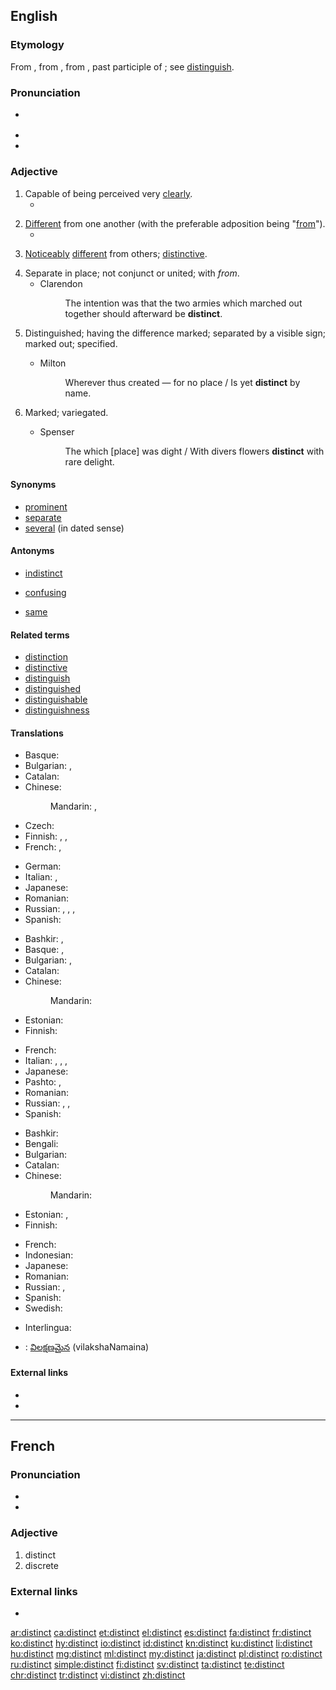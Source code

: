 ==English==

===Etymology===
From {{etyl|enm|en}}, from {{etyl|fro|en}}, from {{etyl|la|en}} {{term|distinctus|lang=la}}, past participle of {{term|distinguere||to distinguish}}; see [[distinguish]].

===Pronunciation===
* {{a|RP|US}} {{IPA|/dɪˈstɪŋkt/|lang=en}}
* {{audio|en-us-distinct.ogg|Audio (US)|lang=en}}
* {{rhymes|ɪŋkt|lang=en}}

===Adjective===
{{en-adj}}

# Capable of being perceived very [[clear]]ly.
#* {{quote-magazine|year=2013|month=July-August|author=[http://www.americanscientist.org/authors/detail/fenella-saunders Fenella Saunders]
|title=[http://www.americanscientist.org/issues/pub/2013/4/tiny-lenses-see-the-big-picture Tiny Lenses See the Big Picture]|magazine={{w|American Scientist}}
|passage=The single-imaging optic of the mammalian eye offers some '''distinct''' visual advantages. Such lenses can take in photons from a wide range of angles, increasing light sensitivity. They also have high spatial resolution, resolving incoming images in minute detail.}}
#: {{usex|lang=en|Her voice was '''distinct''' despite the heavy traffic.}}
# [[different|Different]] from one another (with the preferable adposition being "[[from]]").
#* {{quote-book|year=1928|author=Lawrence R. Bourne|title=Well Tackled!
|chapter=13|url=http://openlibrary.org/works/OL5387037W
|passage=“Yes, there are two '''distinct''' sets of footprints, both wearing rubber shoes—one I think ordinary plimsolls, the other goloshes,” replied the sergeant.}}
#: {{usex|lang=en|Horses are distinct from zebras.}}
# [[noticeably|Noticeably]] [[different]] from others; [[distinctive]].
#: {{usex|lang=en|Olga's voice is quite '''distinct''' because of her accent.}}
# Separate in place; not conjunct or united; with ''from''.
#* Clarendon
#*: The intention was that the two armies which marched out together should afterward be '''distinct'''.
# {{context|obsolete|lang=en}} Distinguished; having the difference marked; separated by a visible sign; marked out; specified.
#* Milton
#*: Wherever thus created &mdash; for no place / Is yet '''distinct''' by name.
# {{context|obsolete|lang=en}} Marked; variegated.
#* Spenser
#*: The which [place] was dight / With divers flowers '''distinct''' with rare delight.

====Synonyms====
* [[prominent]]
* [[separate]]
* [[several]] (in dated sense)

====Antonyms====
* [[indistinct]]
* {{sense|capable of being perceived very clearly}} [[confusing]]
* {{sense|different from one another}} [[same]]

====Related terms====
* [[distinction]]
* [[distinctive]]
* [[distinguish]]
* [[distinguished]]
* [[distinguishable]]
* [[distinguishness]]

====Translations====
{{trans-top|very clear}}
* Basque: {{t|eu|garbi}}
* Bulgarian: {{t+|bg|ясен}},  {{t+|bg|отчетлив}}
* Catalan: {{t|ca|distint}}
* Chinese:
*: Mandarin: {{t+|cmn|明顯|sc=Hani}}, {{t|cmn|明显|tr=míngxiǎn|sc=Hani}}
* Czech: {{t|cs|zřetelný|m}}
* Finnish: {{t+|fi|selkeä}}, {{t|fi|erottuva}}, {{t|fi|kuuluva}}
* French: {{t+|fr|distinct}}, {{t+|fr|intelligible}}
{{trans-mid}}
* German: {{t+|de|deutlich}}
* Italian: {{t+|it|chiaro|m}}, {{t+|it|chiara|f}}
* Japanese: {{t+|ja|明白|tr=めいはくな, meihaku na|alt=明白な|sc=Jpan}}
* Romanian: {{t+|ro|distinct}}
* Russian: {{t+|ru|разборчивый|tr=razbórčivyj|sc=Cyrl}}, {{t+|ru|отчётливый|tr=otčótlivyj|sc=Cyrl}}, {{t+|ru|ясный|tr=jásnyj|sc=Cyrl}}, {{t+|ru|чёткий|tr=čótkij|sc=Cyrl}}
* Spanish: {{t+|es|distinto}}
{{trans-bottom}}

{{trans-top|different from one another}}
* Bashkir: {{t|ba|башҡа|sc=Cyrl}}, {{t|ba|төрлө|sc=Cyrl}}
* Basque: {{t|eu|desberdin}},  {{t|eu|bestelako}}
* Bulgarian: {{t+|bg|отделен}},  {{t+|bg|различен}}
* Catalan: {{t|ca|distint}}
* Chinese:
*: Mandarin: {{t+|cmn|不同|tr=bùtóng de|alt=不同的|sc=Hani}}
* Estonian: {{t|et|erinev}}
* Finnish: {{t+|fi|erilainen}}
{{trans-mid}}
* French: {{t+|fr|distinct}}
* Italian: {{t+|it|distinto|m}}, {{t+|it|distinta|f}}, {{t+|it|diverso|m}}, {{t+|it|diversa|f}}
* Japanese: {{t|ja|異なる|tr=ことなる, kotonaru|sc=Jpan}}
* Pashto: {{t+|ps|بېل|tr=bel}}, {{t+|ps|جلا|tr=jëlâ}}
* Romanian: {{t+|ro|distinct}}
* Russian: {{t+|ru|отдельный|tr=otdélʹnyj|sc=Cyrl}}, {{t+|ru|различный|tr=razlíčnyj|sc=Cyrl}}, {{t+|ru|отличный|tr=otlíčnyj|sc=Cyrl}} {{qualifier|[[от]] (ot) - from}}
* Spanish: {{t+|es|distinto}}
{{trans-bottom}}

{{trans-top|noticeably different}}
* Bashkir: {{t|ba|башҡа|sc=Cyrl}}
* Bengali: {{t|bn|বিশেষ|tr=bishesh|sc=Beng}}
* Bulgarian: {{t+|bg|особен}}
* Catalan: {{t|ca|distint}}
* Chinese:
*: Mandarin: {{t|cmn|截然不同的|tr=jiérán bùtóng de|sc=Hani}}
* Estonian: {{t|et|erisugune}},  {{t|et|eristatav}}
* Finnish: {{t|fi|erottuva}}
{{trans-mid}}
* French: {{t+|fr|reconnaissable}}
* Indonesian: {{t+|id|khas}}
* Japanese: {{t|ja|無二|tr=むにの, muni no|alt=無二の|sc=Jpan}}
* Romanian: {{t+|ro|distinct}}
* Russian: {{t+|ru|особый|tr=osóbyj|sc=Cyrl}}, {{t+|ru|особенный|tr=osóbennyj|sc=Cyrl}}
* Spanish: {{t+|es|distinto}}
* Swedish: {{t+|sv|distinkt}}
{{trans-bottom}}

<!--Remove this section once all of the translations below have been moved into the tables above.-->
{{checktrans-top}}
* Interlingua: {{t-check|ia|distincte}}
{{trans-mid}}
* {{ttbc|te}}: [[విలక్షణమైన]] (vilakshaNamaina)
{{trans-bottom}}

====External links====
* {{R:Webster 1913}}
* {{R:Century 1911}}

----

==French==

===Pronunciation===
* {{IPA|/dis.tɛ̃/|lang=fr}}
* {{homophones|distincts|lang=fr}}

===Adjective===
{{fr-adj}}

# distinct
# discrete

===External links===
* {{R:TLFi}}

[[ar:distinct]]
[[ca:distinct]]
[[et:distinct]]
[[el:distinct]]
[[es:distinct]]
[[fa:distinct]]
[[fr:distinct]]
[[ko:distinct]]
[[hy:distinct]]
[[io:distinct]]
[[id:distinct]]
[[kn:distinct]]
[[ku:distinct]]
[[li:distinct]]
[[hu:distinct]]
[[mg:distinct]]
[[ml:distinct]]
[[my:distinct]]
[[ja:distinct]]
[[pl:distinct]]
[[ro:distinct]]
[[ru:distinct]]
[[simple:distinct]]
[[fi:distinct]]
[[sv:distinct]]
[[ta:distinct]]
[[te:distinct]]
[[chr:distinct]]
[[tr:distinct]]
[[vi:distinct]]
[[zh:distinct]]